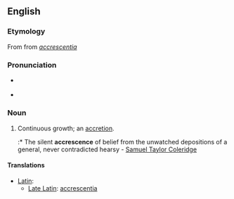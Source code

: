 ==English==

===Etymology===
From {{etyl|it}} from {{LL.}} ''[[accrescentia]]''

===Pronunciation===
* {{a|RP}} {{IPA|/əˈkɹɛsəns/}}
*{{audio|en-us-accrescence.ogg|Audio (US)}}

===Noun===
{{en-noun|s|-}}

# {{rare}} Continuous growth; an [[accretion]].
#:* The silent '''accrescence''' of belief from the unwatched depositions of a general, never contradicted hearsy - [[w:Samuel Taylor Coleridge|Samuel Taylor Coleridge]]

====Translations====
{{trans-top|continuous growth}}
* [[Latin]]:
** [[Late Latin]]: [[accrescentia ]]
{{trans-mid}}
{{trans-bottom}}